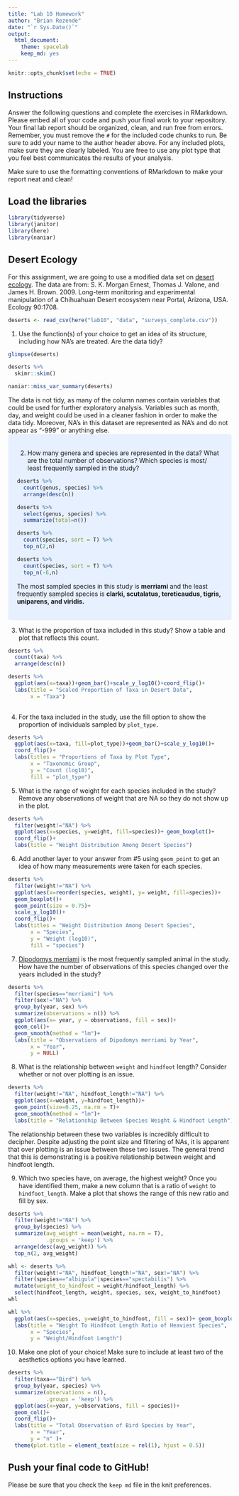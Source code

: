 ```yaml
---
title: "Lab 10 Homework"
author: "Brian Rezende"
date: "`r Sys.Date()`"
output:
  html_document: 
    theme: spacelab
    keep_md: yes
---
```


```r
knitr::opts_chunk$set(echo = TRUE)
```

## Instructions
Answer the following questions and complete the exercises in RMarkdown. Please embed all of your code and push your final work to your repository. Your final lab report should be organized, clean, and run free from errors. Remember, you must remove the `#` for the included code chunks to run. Be sure to add your name to the author header above. For any included plots, make sure they are clearly labeled. You are free to use any plot type that you feel best communicates the results of your analysis.  

Make sure to use the formatting conventions of RMarkdown to make your report neat and clean!  

## Load the libraries
```r
library(tidyverse)
library(janitor)
library(here)
library(naniar)
``` 

## Desert Ecology
For this assignment, we are going to use a modified data set on [desert ecology](http://esapubs.org/archive/ecol/E090/118/). The data are from: S. K. Morgan Ernest, Thomas J. Valone, and James H. Brown. 2009. Long-term monitoring and experimental manipulation of a Chihuahuan Desert ecosystem near Portal, Arizona, USA. Ecology 90:1708.
```r
deserts <- read_csv(here("lab10", "data", "surveys_complete.csv"))
```

1. Use the function(s) of your choice to get an idea of its structure, including how NA's are treated. Are the data tidy? 
```r
glimpse(deserts)
```
```r
deserts %>% 
  skimr::skim()
```
```r
naniar::miss_var_summary(deserts)
```

The data is not tidy, as many of the column names contain variables that could be used for further exploratory analysis. Variables such as month, day, and weight could be used in a cleaner fashion in order to make the data tidy. Moreover, NA's in this dataset are represented as NA's and do not appear as "-999" or anything else. 
<style>
div.blue { background-color:#e6f0ff; border-radius: 5px; padding: 20px;}
</style>
<div class = "blue">

2. How many genera and species are represented in the data? What are the total number of observations? Which species is most/ least frequently sampled in the study?
```r
deserts %>% 
  count(genus, species) %>% 
  arrange(desc(n))
```
```r
deserts %>% 
  select(genus, species) %>% 
  summarize(total=n())
```
```r
deserts %>% 
  count(species, sort = T) %>% 
  top_n(2,n)
```
```r
deserts %>% 
  count(species, sort = T) %>% 
  top_n(-6,n)
```

The most sampled species in this study is **merriami** and the least frequently sampled species is **clarki, scutalatus, tereticaudus, tigris, uniparens, and viridis.** 
</div>

3. What is the proportion of taxa included in this study? Show a table and plot that reflects this count.
```r
deserts %>% 
  count(taxa) %>% 
  arrange(desc(n))
```
```r
deserts %>% 
  ggplot(aes(x=taxa))+geom_bar()+scale_y_log10()+coord_flip()+
  labs(title = "Scaled Proportion of Taxa in Desert Data",
       x = "Taxa")
  
```

4. For the taxa included in the study, use the fill option to show the proportion of individuals sampled by `plot_type.`
```r
deserts %>% 
  ggplot(aes(x=taxa, fill=plot_type))+geom_bar()+scale_y_log10()+
  coord_flip()+
  labs(titles = "Proportions of Taxa by Plot Type",
       x = "Taxonomic Group",
       y = "Count (log10)", 
       fill = "plot_type")
```

5. What is the range of weight for each species included in the study? Remove any observations of weight that are NA so they do not show up in the plot.
```r
deserts %>% 
  filter(weight!="NA") %>% 
  ggplot(aes(x=species, y=weight, fill=species))+ geom_boxplot()+
  coord_flip()+
  labs(title = "Weight Distribution Among Desert Species")
```

6. Add another layer to your answer from #5 using `geom_point` to get an idea of how many measurements were taken for each species.
```r
deserts %>% 
  filter(weight!="NA") %>% 
  ggplot(aes(x=reorder(species, weight), y= weight, fill=species))+
  geom_boxplot()+
  geom_point(size = 0.75)+
  scale_y_log10()+
  coord_flip()+
  labs(titles = "Weight Distribution Among Desert Species",
       x = "Species",
       y = "Weight (log10)",
       fill = "species")
```


7. [Dipodomys merriami](https://en.wikipedia.org/wiki/Merriam's_kangaroo_rat) is the most frequently sampled animal in the study. How have the number of observations of this species changed over the years included in the study?
```r
deserts %>% 
  filter(species=="merriami") %>% 
  filter(sex!="NA") %>% 
  group_by(year, sex) %>% 
  summarize(observations = n()) %>% 
  ggplot(aes(x= year, y = observations, fill = sex))+
  geom_col()+
  geom_smooth(method = "lm")+
  labs(title = "Observations of Dipodomys merriami by Year",
       x = "Year",
       y = NULL) 
```

8. What is the relationship between `weight` and `hindfoot` length? Consider whether or not over plotting is an issue.
```r
deserts %>% 
  filter(weight!="NA", hindfoot_length!="NA") %>% 
  ggplot(aes(x=weight, y=hindfoot_length))+
  geom_point(size=0.25, na.rm = T)+
  geom_smooth(method = "lm")+
  labs(title = "Relationship Between Species Weight & Hindfoot Length")
```
The relationship between these two variables is incredibly difficult to decipher. Despite adjusting the point size and filtering of NAs, it is apparent that over plotting is an issue between these two issues. The general trend that this is demonstrating is a positive relationship between weight and hindfoot length. 

9. Which two species have, on average, the highest weight? Once you have identified them, make a new column that is a ratio of `weight` to `hindfoot_length`. Make a plot that shows the range of this new ratio and fill by sex.
```r
deserts %>% 
  filter(weight!="NA") %>% 
  group_by(species) %>% 
  summarize(avg_weight = mean(weight, na.rm = T),
            .groups = 'keep') %>% 
  arrange(desc(avg_weight)) %>% 
  top_n(2, avg_weight)
```
```r
whl <- deserts %>% 
  filter(weight!="NA", hindfoot_length!="NA", sex!="NA") %>% 
  filter(species=="albigula"|species=="spectabilis") %>% 
  mutate(weight_to_hindfoot = weight/hindfoot_length) %>% 
  select(hindfoot_length, weight, species, sex, weight_to_hindfoot)
whl
```
```r
whl %>% 
  ggplot(aes(x=species, y=weight_to_hindfoot, fill = sex))+ geom_boxplot(na.rm = T)+
  labs(title = "Weight To Hindfoot Length Ratio of Heaviest Species",
       x = "Species",
       y = "Weight/Hindfoot Length")
```


10. Make one plot of your choice! Make sure to include at least two of the aesthetics options you have learned.

```r
deserts %>% 
  filter(taxa=="Bird") %>% 
  group_by(year, species) %>% 
  summarize(observations = n(),
            .groups = 'keep') %>% 
  ggplot(aes(x=year, y=observations, fill = species))+
  geom_col()+
  coord_flip()+
  labs(title = "Total Observation of Bird Species by Year",
       x = "Year",
       y = "n" )+
  theme(plot.title = element_text(size = rel(1), hjust = 0.5))
```

## Push your final code to GitHub!
Please be sure that you check the `keep md` file in the knit preferences. 